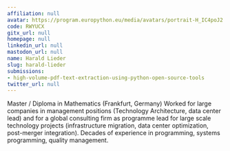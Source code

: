 ```yaml
---
affiliation: null
avatar: https://program.europython.eu/media/avatars/portrait-H_IC4poJ2.jpg
code: RWYUCX
gitx_url: null
homepage: null
linkedin_url: null
mastodon_url: null
name: Harald Lieder
slug: harald-lieder
submissions:
- high-volume-pdf-text-extraction-using-python-open-source-tools
twitter_url: null
---
```


Master / Diploma in Mathematics (Frankfurt, Germany)
Worked for large companies in management positions (Technology Architecture, data center lead) and for a global consulting firm as programme lead for large scale technology projects (infrastructure migration, data center optimization, post-merger integration).
Decades of experience in programming, systems programming, quality management.
